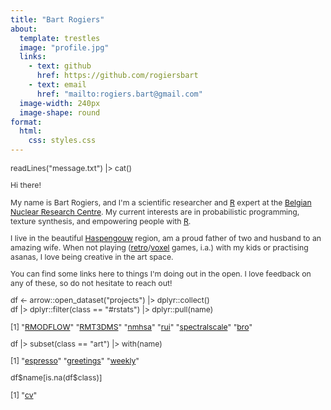```yaml
---
title: "Bart Rogiers"
about:
  template: trestles
  image: "profile.jpg"
  links:
    - text: github
      href: https://github.com/rogiersbart
    - text: email
      href: "mailto:rogiers.bart@gmail.com"
  image-width: 240px
  image-shape: round
format: 
  html:
    css: styles.css
---
```


<font style='font-size:87.5%;color:#333;'>
<div class="code">readLines(&#34;message.txt&#34;) |> cat()</div>
<div class="out">
Hi there!

My name is Bart Rogiers, and I&apos;m a scientific researcher and
[R](https://www.r-project.org/) expert at the [Belgian Nuclear Research
Centre](https://www.sckcen.be/en). My current interests are in probabilistic
programming, texture synthesis, and empowering people with
[R](https://www.r-project.org/).

I live in the beautiful [Haspengouw](https://en.wikipedia.org/wiki/Hesbaye)
region, am a proud father of two and husband to an amazing wife. When not
playing ([retro](https://mgba.io/)/[voxel](https://www.minetest.net/) games,
i.a.) with my kids or practising asanas, I love being creative in the
art space.

You can find some links here to things I&apos;m doing out in the open. I love
feedback on any of these, so do not hesitate to reach out!
</div>

<div class="code">df <- arrow::open_dataset(&#34;projects&#34;) |> dplyr::collect()<br>
df |> dplyr::filter(class == &#34;#rstats&#34;) |> dplyr::pull(name)</div>

<div class="out">
[1]
&#34;[RMODFLOW](https://rogiersbart.github.io/RMODFLOW/)&#34;
&#34;[RMT3DMS](https://rogiersbart.github.io/RMT3DMS/)&#34;
&#34;[nmhsa](https://rogiersbart.github.io/nmhsa/)&#34;
&#34;[rui](https://rogiersbart.github.io/rui/)&#34;
&#34;[spectralscale](https://rogiersbart.github.io/spectralscale/)&#34;
&#34;[bro](https://rogiersbart.github.io/bro/)&#34;
</div>

<div class="code">df |> subset(class == &#34;art&#34;) |> with(name)</div>

<div class="out">
[1]
&#34;[espresso](https://rogiersbart.github.io/espresso/)&#34;
&#34;[greetings](https://rogiersbart.github.io/greetings/)&#34;
&#34;[weekly](https://rogiersbart.github.io/weekly/)&#34;
</div>

<div class="code">df\$name[is.na(df$class)]</div>

<div class="out">
[1]
&#34;[cv](https://rogiersbart.github.io/cv/)&#34;
</div>
</font>
